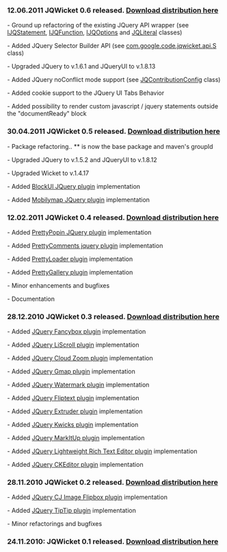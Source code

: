 
=== 12.06.2011 JQWicket 0.6 released. [http://code.google.com/p/jqwicket/downloads/detail?name=jqwicket-0.6-dist.zip Download distribution here] ===

- Ground up refactoring of the existing JQuery API wrapper (see [http://code.google.com/p/jqwicket/source/browse/tags/jqwicket-0.6/src/main/java/com/google/code/jqwicket/api/IJQStatement.java IJQStatement], [http://code.google.com/p/jqwicket/source/browse/tags/jqwicket-0.6/src/main/java/com/google/code/jqwicket/api/IJQFunction.java IJQFunction], [http://code.google.com/p/jqwicket/source/browse/tags/jqwicket-0.6/src/main/java/com/google/code/jqwicket/api/IJQOptions.java IJQOptions] and  [http://code.google.com/p/jqwicket/source/browse/tags/jqwicket-0.6/src/main/java/com/google/code/jqwicket/api/JQLiteral.java JQLiteral] classes)

- Added JQuery Selector Builder API (see [http://code.google.com/p/jqwicket/source/browse/tags/jqwicket-0.6/src/main/java/com/google/code/jqwicket/api/S.java com.google.code.jqwicket.api.S] class)

- Upgraded JQuery to v.1.6.1 and JQueryUI to v.1.8.13

- Added JQuery noConflict mode support (see [http://code.google.com/p/jqwicket/source/browse/tags/jqwicket-0.6/src/main/java/com/google/code/jqwicket/JQContributionConfig.java JQContributionConfig] class)

- Added cookie support to the JQuery UI Tabs Behavior

- Added possibility to render custom javascript / jquery statements outside the "documentReady" block

=== 30.04.2011 JQWicket 0.5 released. [http://code.google.com/p/jqwicket/downloads/detail?name=jqwicket-0.5-dist.zip Download distribution here] ===

- Package refactoring.. *{{{com.google.code.jqwicket}}}* is now the base package and maven's groupId

- Upgraded JQuery to v.1.5.2 and JQueryUI to v.1.8.12

- Upgraded Wicket to v.1.4.17

- Added [http://jquery.malsup.com/block/ BlockUI JQuery plugin] implementation

- Added [http://playground.mobily.pl/jquery/mobily-map.html/ Mobilymap JQuery plugin] implementation

=== 12.02.2011 JQWicket 0.4 released. [http://code.google.com/p/jqwicket/downloads/detail?name=jqwicket-0.4-dist.zip Download distribution here] ===

- Added [http://www.no-margin-for-errors.com/projects/prettypopin/ PrettyPopin JQuery plugin] implementation

- Added [http://www.no-margin-for-errors.com/projects/prettycomments/ PrettyComments jquery plugin] implementation

- Added [http://www.no-margin-for-errors.com/projects/prettyloader PrettyLoader plugin] implementation

- Added [http://www.no-margin-for-errors.com/projects/prettygallery/ PrettyGallery plugin] implementation

- Minor enhancements and bugfixes

- Documentation

=== 28.12.2010 JQWicket 0.3 released. [http://code.google.com/p/jqwicket/downloads/detail?name=jqwicket-0.3-dist.zip Download distribution here] ===

- Added [http://fancybox.net/ JQuery Fancybox plugin] implementation

- Added [http://www.gcmingati.net/wordpress/wp-content/lab/jquery/newsticker/jq-liscroll/scrollanimate.html JQuery LiScroll plugin] implementation

- Added [http://www.professorcloud.com/mainsite/cloud-zoom.htm JQuery Cloud Zoom plugin] implementation

- Added [http://gmap.nurtext.de JQuery Gmap plugin] implementation

- Added [http://code.google.com/p/jquery-watermark JQuery Watermark plugin] implementation

- Added [http://pupunzi.open-lab.com/mb-jquery-components/mb-fliptext JQuery Fliptext plugin] implementation

- Added [http://pupunzi.open-lab.com/mb-jquery-components/jquery-mb-extruder JQuery Extruder plugin] implementation

- Added [http://www.jeremymartin.name/projects.php?project=kwicks JQuery Kwicks plugin] implementation

- Added [http://markitup.jaysalvat.com/home JQuery MarkItUp plugin] implementation

- Added [http://code.google.com/p/lwrte JQuery Lightweight Rich Text Editor plugin] implementation

- Added [http://ckeditor.com/ JQuery CKEditor plugin] implementation

=== 28.11.2010 JQWicket 0.2 released. [http://code.google.com/p/jqwicket/downloads/detail?name=jqwicket-0.2-dist.zip Download distribution here] ===

- Added [http://www.cjboco.com/projects.cfm/project/cj-image-flipbox JQuery CJ Image Flipbox plugin] implementation

- Added [http://code.drewwilson.com/entry/tiptip-jquery-plugin JQuery TipTip plugin] implementation

- Minor refactorings and bugfixes

=== 24.11.2010: JQWicket 0.1 released. [http://code.google.com/p/jqwicket/downloads/detail?name=jqwicket-0.1-dist.zip Download distribution here] ===